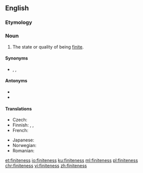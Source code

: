 ==English==

===Etymology===
{{suffix|finite|ness|lang=en}}

===Noun===
{{en-noun|~|es}}

# The state or quality of being [[finite]].

====Synonyms====
* {{l|en|finitude}}, {{l|en|finity}}, {{l|en|limitedness}}

====Antonyms====
* {{l|en|infiniteness}}
* {{l|en|infinity}}

====Translations====
{{trans-top|the state of being finite}}
* Czech: {{t|cs|konečnost|f}}
* Finnish: {{t+|fi|finiittisyys}}, {{t+|fi|rajallisuus}}, {{t+|fi|äärellisyys}}
* French: {{t+|fr|finité|f}}
{{trans-mid}}
* Japanese: {{t|ja|有限性|tr=ゆうげんせい, yūgen-sei|sc=Jpan}}
* Norwegian: {{t|no|endelighet}}
* Romanian: {{t|ro|finitate|f}}
{{trans-bottom}}

[[et:finiteness]]
[[io:finiteness]]
[[ku:finiteness]]
[[ml:finiteness]]
[[pl:finiteness]]
[[chr:finiteness]]
[[vi:finiteness]]
[[zh:finiteness]]